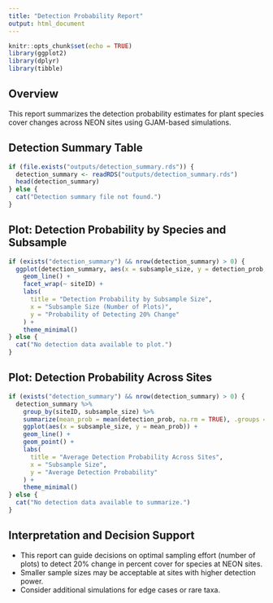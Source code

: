 ```yaml
---
title: "Detection Probability Report"
output: html_document
---
```


```r
knitr::opts_chunk$set(echo = TRUE)
library(ggplot2)
library(dplyr)
library(tibble)
```

## Overview

This report summarizes the detection probability estimates for plant species cover changes across NEON sites using GJAM-based simulations.

## Detection Summary Table

```r
if (file.exists("outputs/detection_summary.rds")) {
  detection_summary <- readRDS("outputs/detection_summary.rds")
  head(detection_summary)
} else {
  cat("Detection summary file not found.")
}
```

## Plot: Detection Probability by Species and Subsample

```r
if (exists("detection_summary") && nrow(detection_summary) > 0) {
  ggplot(detection_summary, aes(x = subsample_size, y = detection_prob, color = species)) +
    geom_line() +
    facet_wrap(~ siteID) +
    labs(
      title = "Detection Probability by Subsample Size",
      x = "Subsample Size (Number of Plots)",
      y = "Probability of Detecting 20% Change"
    ) +
    theme_minimal()
} else {
  cat("No detection data available to plot.")
}
```

## Plot: Detection Probability Across Sites

```r
if (exists("detection_summary") && nrow(detection_summary) > 0) {
  detection_summary %>%
    group_by(siteID, subsample_size) %>%
    summarize(mean_prob = mean(detection_prob, na.rm = TRUE), .groups = "drop") %>%
    ggplot(aes(x = subsample_size, y = mean_prob)) +
    geom_line() +
    geom_point() +
    labs(
      title = "Average Detection Probability Across Sites",
      x = "Subsample Size",
      y = "Average Detection Probability"
    ) +
    theme_minimal()
} else {
  cat("No detection data available to summarize.")
}
```

## Interpretation and Decision Support

- This report can guide decisions on optimal sampling effort (number of plots) to detect 20% change in percent cover for species at NEON sites.
- Smaller sample sizes may be acceptable at sites with higher detection power.
- Consider additional simulations for edge cases or rare taxa.
